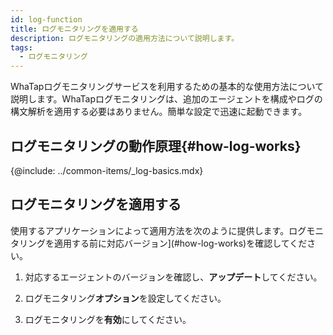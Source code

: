 ```yaml
---
id: log-function
title: ログモニタリングを適用する
description: ログモニタリングの適用方法について説明します。
tags:
  - ログモニタリング
---
```


<!-- 개요 페이지 

로그 모니터링 적용 대상 및 공통 전개 방식 안내 -->

WhaTapログモニタリングサービスを利用するための基本的な使用方法について説明します。WhaTapログモニタリングは、追加のエージェントを構成やログの構文解析を適用する必要はありません。簡単な設定で迅速に起動できます。 

<!-- 
~~다음 동영상~~ 가이드를 참조하세요. -->

<!-- 미편집본 영상 링크를 첨부했으나 재생 불가

{@video: https://drive.google.com/file/d/1Wi0NUG_ess-986yDsdScu7r3-QdWb1cf/preview}

-->

## ログモニタリングの動作原理{#how-log-works}

{@include: ../common-items/_log-basics.mdx}

## ログモニタリングを適用する

使用するアプリケーションによって適用方法を次のように提供します。ログモニタリングを適用する前に対応バージョン](#how-log-works)を確認してください。 

1. 対応するエージェントのバージョンを確認し、**アップデート**してください。

2. ログモニタリング**オプション**を設定してください。

3. ログモニタリングを**有効**にしてください。


<DocCardList/>
